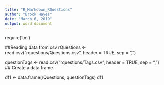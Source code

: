 ```yaml
---
title: "R_Markdown_RQuestions"
author: "Brock Hayes"
date: "March 6, 2019"
output: word document
---
```


require('tm')

##Reading data from csv
rQuestions <- read.csv("rquestions/Questions.csv", header = TRUE, sep = ",")

questionTags <- read.csv("rquestions/Tags.csv", header = TRUE, sep = ",")
## Create a data frame

df1 <- data.frame(rQuestions, questionTags)
df1

